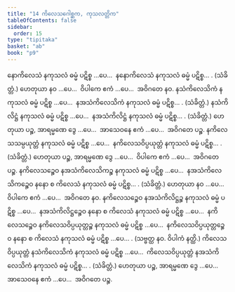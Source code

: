 ```yaml
---
title: "14 ကိလေသဂေါစ္ဆက, ကုသလတ္တိက"
tableOfContents: false
sidebar:
  order: 15
type: "tipitaka"
basket: "ab"
book: "p9"
---
```



<DynamicBreadcrumb />

<Division number="68" book="p9" e="ch" v="40" p="117">

<Paragraph number="169" book="p9">
နောကိလေသံ နကုသလံ ဓမ္မံ ပဋိစ္စ …ပေ…  နနောကိလေသံ နကုသလံ ဓမ္မံ ပဋိစ္စ… . (သံခိတ္တံ.)
</Paragraph>

<Paragraph number="170" book="p9">
ဟေတုယာ နဝ …ပေ…  ဝိပါကေ ဧကံ …ပေ…  အဝိဂတေ နဝ.
</Paragraph>

</Division>
<Division number="69" book="p9" e="ch" v="40" p="117">

<Paragraph number="171" book="p9">
နသံကိလေသိကံ နကုသလံ ဓမ္မံ ပဋိစ္စ …ပေ…  နအသံကိလေသိကံ နကုသလံ ဓမ္မံ ပဋိစ္စ… . (သံခိတ္တံ.)
</Paragraph>

</Division>
<Division number="70" book="p9" e="ch" v="40" p="117">

<Paragraph number="172" book="p9">
နသံကိလိဋ္ဌံ နကုသလံ ဓမ္မံ ပဋိစ္စ …ပေ…  နအသံကိလိဋ္ဌံ နကုသလံ ဓမ္မံ ပဋိစ္စ… . (သံခိတ္တံ.)
</Paragraph>

<Paragraph number="173" book="p9">
ဟေတုယာ ပဉ္စ, အာရမ္မဏေ ဒွေ …ပေ…  အာသေဝနေ ဧကံ …ပေ…  အဝိဂတေ ပဉ္စ.
</Paragraph>

</Division>
<Division number="71" book="p9" e="ch" v="40" p="117">

<Paragraph number="174" book="p9">
နကိလေသသမ္ပယုတ္တံ နကုသလံ ဓမ္မံ ပဋိစ္စ …ပေ…  နကိလေသဝိပ္ပယုတ္တံ နကုသလံ ဓမ္မံ ပဋိစ္စ… . (သံခိတ္တံ.)
</Paragraph>

<Paragraph number="175" book="p9">
ဟေတုယာ ပဉ္စ, အာရမ္မဏေ ဒွေ …ပေ…  ဝိပါကေ ဧကံ …ပေ…  အဝိဂတေ ပဉ္စ.
</Paragraph>

</Division>
<Division number="72" book="p9" e="ch" v="40" p="117">

<Paragraph number="176" book="p9">
နကိလေသဉ္စေဝ နအသံကိလေသိကဉ္စ နကုသလံ ဓမ္မံ ပဋိစ္စ …ပေ…  နအသံကိလေသိကဉ္စေဝ နနော စ ကိလေသံ နကုသလံ ဓမ္မံ ပဋိစ္စ… . (သံခိတ္တံ.)
</Paragraph>

<Paragraph number="177" book="p9">
ဟေတုယာ နဝ …ပေ…  ဝိပါကေ ဧကံ …ပေ…  အဝိဂတေ နဝ.
</Paragraph>

</Division>
<Division number="73" book="p9" e="ch" v="40" p="117">

<Paragraph number="178" book="p9">
နကိလေသဉ္စေဝ နအသံကိလိဋ္ဌဉ္စ နကုသလံ ဓမ္မံ ပဋိစ္စ …ပေ…  နအသံကိလိဋ္ဌဉ္စေဝ နနော စ ကိလေသံ နကုသလံ ဓမ္မံ ပဋိစ္စ …ပေ…  နကိလေသဉ္စေဝ နကိလေသဝိပ္ပယုတ္တဉ္စ နကုသလံ ဓမ္မံ ပဋိစ္စ …ပေ…  နကိလေသဝိပ္ပယုတ္တဉ္စေဝ နနော စ ကိလေသံ နကုသလံ ဓမ္မံ ပဋိစ္စ …ပေ… . (သဗ္ဗတ္ထ နဝ. ဝိပါကံ နတ္ထိ.)
</Paragraph>

<Paragraph number="179" book="p9">
ကိလေသဝိပ္ပယုတ္တံ နသံကိလေသိကံ နကုသလံ ဓမ္မံ ပဋိစ္စ …ပေ…  ကိလေသဝိပ္ပယုတ္တံ နအသံကိလေသိကံ နကုသလံ ဓမ္မံ ပဋိစ္စ… . (သံခိတ္တံ.) ဟေတုယာ ပဉ္စ, အာရမ္မဏေ ဒွေ …ပေ…  အာသေဝနေ ဧကံ …ပေ…  အဝိဂတေ ပဉ္စ.
</Paragraph>
</Division>